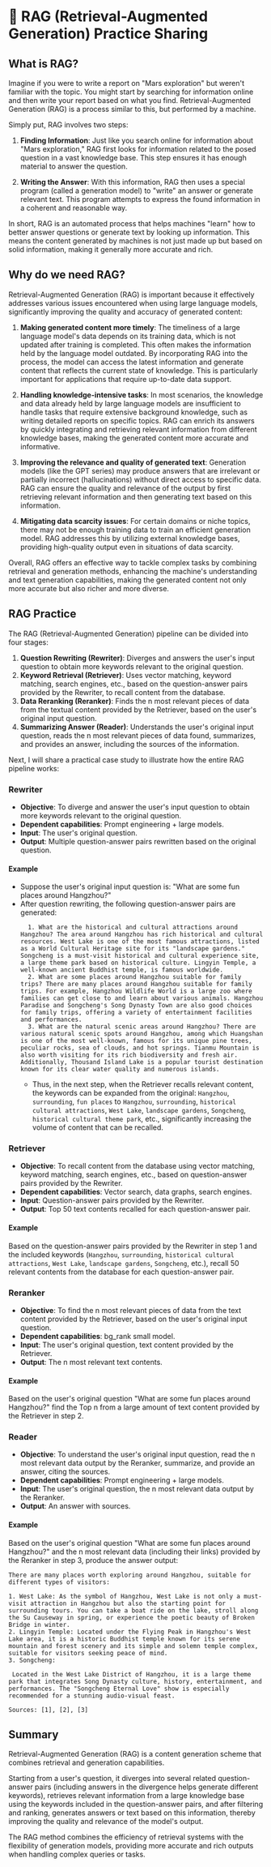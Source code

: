
# 🔗 RAG (Retrieval-Augmented Generation) Practice Sharing

## What is RAG?

Imagine if you were to write a report on "Mars exploration" but weren't familiar with the topic. You might start by searching for information online and then write your report based on what you find. Retrieval-Augmented Generation (RAG) is a process similar to this, but performed by a machine.

Simply put, RAG involves two steps:

1. **Finding Information**: Just like you search online for information about "Mars exploration," RAG first looks for information related to the posed question in a vast knowledge base. This step ensures it has enough material to answer the question.

2. **Writing the Answer**: With this information, RAG then uses a special program (called a generation model) to "write" an answer or generate relevant text. This program attempts to express the found information in a coherent and reasonable way.

In short, RAG is an automated process that helps machines "learn" how to better answer questions or generate text by looking up information. This means the content generated by machines is not just made up but based on solid information, making it generally more accurate and rich.

## Why do we need RAG?

Retrieval-Augmented Generation (RAG) is important because it effectively addresses various issues encountered when using large language models, significantly improving the quality and accuracy of generated content:

1. **Making generated content more timely**: The timeliness of a large language model's data depends on its training data, which is not updated after training is completed. This often makes the information held by the language model outdated. By incorporating RAG into the process, the model can access the latest information and generate content that reflects the current state of knowledge. This is particularly important for applications that require up-to-date data support.

2. **Handling knowledge-intensive tasks**: In most scenarios, the knowledge and data already held by large language models are insufficient to handle tasks that require extensive background knowledge, such as writing detailed reports on specific topics. RAG can enrich its answers by quickly integrating and retrieving relevant information from different knowledge bases, making the generated content more accurate and informative.

3. **Improving the relevance and quality of generated text**: Generation models (like the GPT series) may produce answers that are irrelevant or partially incorrect (hallucinations) without direct access to specific data. RAG can ensure the quality and relevance of the output by first retrieving relevant information and then generating text based on this information.

4. **Mitigating data scarcity issues**: For certain domains or niche topics, there may not be enough training data to train an efficient generation model. RAG addresses this by utilizing external knowledge bases, providing high-quality output even in situations of data scarcity.

Overall, RAG offers an effective way to tackle complex tasks by combining retrieval and generation methods, enhancing the machine's understanding and text generation capabilities, making the generated content not only more accurate but also richer and more diverse.

## RAG Practice

The RAG (Retrieval-Augmented Generation) pipeline can be divided into four stages:

1. **Question Rewriting (Rewriter)**: Diverges and answers the user's input question to obtain more keywords relevant to the original question.
2. **Keyword Retrieval (Retriever)**: Uses vector matching, keyword matching, search engines, etc., based on the question-answer pairs provided by the Rewriter, to recall content from the database.
3. **Data Reranking (Reranker)**: Finds the n most relevant pieces of data from the textual content provided by the Retriever, based on the user's original input question.
4. **Summarizing Answer (Reader)**: Understands the user's original input question, reads the n most relevant pieces of data found, summarizes, and provides an answer, including the sources of the information.

Next, I will share a practical case study to illustrate how the entire RAG pipeline works:

<Steps>

### Rewriter

- **Objective**: To diverge and answer the user's input question to obtain more keywords relevant to the original question.
- **Dependent capabilities**: Prompt engineering + large models.
- **Input**: The user's original question.
- **Output**: Multiple question-answer pairs rewritten based on the original question.

#### Example

- Suppose the user's original input question is: "What are some fun places around Hangzhou?"
- After question rewriting, the following question-answer pairs are generated:
  ```
    1. What are the historical and cultural attractions around Hangzhou? The area around Hangzhou has rich historical and cultural resources. West Lake is one of the most famous attractions, listed as a World Cultural Heritage site for its "landscape gardens." Songcheng is a must-visit historical and cultural experience site, a large theme park based on historical culture. Lingyin Temple, a well-known ancient Buddhist temple, is famous worldwide.
    2. What are some places around Hangzhou suitable for family trips? There are many places around Hangzhou suitable for family trips. For example, Hangzhou Wildlife World is a large zoo where families can get close to and learn about various animals. Hangzhou Paradise and Songcheng's Song Dynasty Town are also good choices for family trips, offering a variety of entertainment facilities and performances.
    3. What are the natural scenic areas around Hangzhou? There are various natural scenic spots around Hangzhou, among which Huangshan is one of the most well-known, famous for its unique pine trees, peculiar rocks, sea of clouds, and hot springs. Tianmu Mountain is also worth visiting for its rich biodiversity and fresh air. Additionally, Thousand Island Lake is a popular tourist destination known for its clear water quality and numerous islands.
  ```
  * Thus, in the next step, when the Retriever recalls relevant content, the keywords can be expanded from the original: `Hangzhou`, `surrounding`, `fun places` to `Hangzhou`, `surrounding`, `historical cultural attractions`, `West Lake`, `landscape gardens`, `Songcheng`, `historical cultural theme park`, etc., significantly increasing the volume of content that can be recalled.

### Retriever

- **Objective**: To recall content from the database using vector matching, keyword matching, search engines, etc., based on question-answer pairs provided by the Rewriter.
- **Dependent capabilities**: Vector search, data graphs, search engines.
- **Input**: Question-answer pairs provided by the Rewriter.
- **Output**: Top 50 text contents recalled for each question-answer pair.

#### Example

Based on the question-answer pairs provided by the Rewriter in step 1 and the included keywords (`Hangzhou`, `surrounding`, `historical cultural attractions`, `West Lake`, `landscape gardens`, `Songcheng`, etc.), recall 50 relevant contents from the database for each question-answer pair.

### Reranker

- **Objective**: To find the n most relevant pieces of data from the text content provided by the Retriever, based on the user's original input question.
- **Dependent capabilities**: bg_rank small model.
- **Input**: The user's original question, text content provided by the Retriever.
- **Output**: The n most relevant text contents.

#### Example

Based on the user's original question "What are some fun places around Hangzhou?" find the Top n from a large amount of text content provided by the Retriever in step 2.

### Reader

- **Objective**: To understand the user's original input question, read the n most relevant data output by the Reranker, summarize, and provide an answer, citing the sources.
- **Dependent capabilities**: Prompt engineering + large models.
- **Input**: The user's original question, the n most relevant data output by the Reranker.
- **Output**: An answer with sources.

#### Example

Based on the user's original question "What are some fun places around Hangzhou?" and the n most relevant data (including their links) provided by the Reranker in step 3, produce the answer output:
```
There are many places worth exploring around Hangzhou, suitable for different types of visitors:

1. West Lake: As the symbol of Hangzhou, West Lake is not only a must-visit attraction in Hangzhou but also the starting point for surrounding tours. You can take a boat ride on the lake, stroll along the Su Causeway in spring, or experience the poetic beauty of Broken Bridge in winter.
2. Lingyin Temple: Located under the Flying Peak in Hangzhou's West Lake area, it is a historic Buddhist temple known for its serene mountain and forest scenery and its simple and solemn temple complex, suitable for visitors seeking peace of mind.
3. Songcheng:

 Located in the West Lake District of Hangzhou, it is a large theme park that integrates Song Dynasty culture, history, entertainment, and performances. The "Songcheng Eternal Love" show is especially recommended for a stunning audio-visual feast.

Sources: [1], [2], [3]
```

</Steps>

## Summary

Retrieval-Augmented Generation (RAG) is a content generation scheme that combines retrieval and generation capabilities.

Starting from a user's question, it diverges into several related question-answer pairs (including answers in the divergence helps generate different keywords), retrieves relevant information from a large knowledge base using the keywords included in the question-answer pairs, and after filtering and ranking, generates answers or text based on this information, thereby improving the quality and relevance of the model's output.

The RAG method combines the efficiency of retrieval systems with the flexibility of generation models, providing more accurate and rich outputs when handling complex queries or tasks.